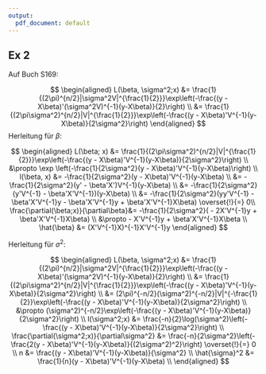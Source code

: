 ```yaml
---
output:
  pdf_document: default
---
```

## Ex 2

Auf Buch S169:

$$
\begin{aligned}
L(\beta, \sigma^2;x) &= \frac{1}{(2\pi)^{n/2}|\sigma^2V|^{\frac{1}{2}}}\exp\left(-\frac{(y - X\beta)'(\sigma^2V)^{-1}(y-X\beta)}{2}\right) \\
&= \frac{1}{(2\pi\sigma^2)^{n/2}|V|^{\frac{1}{2}}}\exp\left(-\frac{(y - X\beta)'V^{-1}(y-X\beta)}{2\sigma^2}\right)
\end{aligned}
$$
Herleitung für $\beta$:

$$
\begin{aligned}
L(\beta; x) &= \frac{1}{(2\pi\sigma^2)^{n/2}|V|^{\frac{1}{2}}}\exp\left(-\frac{(y - X\beta)'V^{-1}(y-X\beta)}{2\sigma^2}\right) \\
 &\propto \exp \left(-\frac{1}{2\sigma^2}(y - X\beta)'V^{-1}(y-X\beta)\right) \\
 l(\beta, x) &= -\frac{1}{2\sigma^2}(y - X\beta)'V^{-1}(y-X\beta) \\
  &= -\frac{1}{2\sigma^2}(y' - \beta'X')V^{-1}(y-X\beta) \\
  &= -\frac{1}{2\sigma^2}(y'V^{-1} - \beta'X'V^{-1})(y-X\beta) \\
  &= -\frac{1}{2\sigma^2}(yy'V^{-1} - \beta'X'V^{-1}y - \beta'X'V^{-1}y + \beta'X'V^{-1}X\beta) \overset{!}{=} 0\\
  \frac{\partial(\beta;x)}{\partial\beta}&= -\frac{1}{2\sigma^2}( - 2X'V^{-1}y  + \beta'X'V^{-1}X\beta) \\
  &\propto  - X'V^{-1}y  + \beta'X'V^{-1}X\beta \\
  \hat{\beta} &= (X'V^{-1}X)^{-1}X'V^{-1}y
\end{aligned}
$$

Herleitung für $\sigma^2$:

$$
\begin{aligned}
L(\beta, \sigma^2;x) &= \frac{1}{(2\pi)^{n/2}|\sigma^2V|^{\frac{1}{2}}}\exp\left(-\frac{(y - X\beta)'(\sigma^2V)^{-1}(y-X\beta)}{2}\right) \\
&= \frac{1}{(2\pi\sigma^2)^{n/2}|V|^{\frac{1}{2}}}\exp\left(-\frac{(y - X\beta)'V^{-1}(y-X\beta)}{2\sigma^2}\right) \\
&= (2\pi)^{-n/2}(\sigma^2)^{-n/2}|V|^{-\frac{1}{2}}\exp\left(-\frac{(y - X\beta)'V^{-1}(y-X\beta)}{2\sigma^2}\right) \\
&\propto (\sigma^2)^{-n/2}\exp\left(-\frac{(y - X\beta)'V^{-1}(y-X\beta)}{2\sigma^2}\right) \\
l(\sigma^2;x) &= \frac{-n}{2}\log(\sigma^2)\left(-\frac{(y - X\beta)'V^{-1}(y-X\beta)}{2\sigma^2}\right) \\
\frac{\partial(\sigma^2;x)}{\partial\sigma^2} &= \frac{-n}{2\sigma^2}\left(-\frac{2(y - X\beta)'V^{-1}(y-X\beta)}{(2\sigma^2)^2}\right) \overset{!}{=} 0 \\
n &= \frac{(y - X\beta)'V^{-1}(y-X\beta)}{\sigma^2} \\
\hat{\sigma}^2 &= \frac{1}{n}(y - X\beta)'V^{-1}(y-X\beta) \\
\end{aligned}
$$
